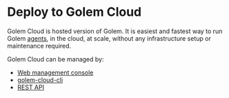 # Deploy to Golem Cloud

Golem Cloud is hosted version of Golem. It is easiest and fastest way to run Golem [agents](/concepts/agents),
in the cloud, at scale, without any infrastructure setup or maintenance required.

Golem Cloud can be managed by:

- [Web management console](https://console.golem.cloud/)
- [golem-cloud-cli](/cli)
- [REST API](/rest-api)
